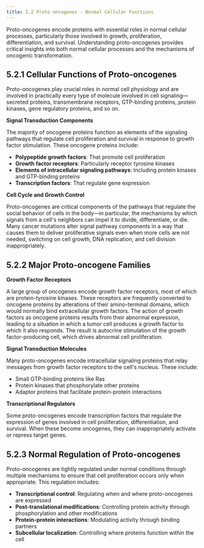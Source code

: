 ```yaml
---
title: 5.2 Proto oncogenes - Normal Cellular Functions
---
```



Proto-oncogenes encode proteins with essential roles in normal cellular processes, particularly those involved in growth, proliferation, differentiation, and survival. Understanding proto-oncogenes provides critical insights into both normal cellular processes and the mechanisms of oncogenic transformation.

## 5.2.1 Cellular Functions of Proto-oncogenes

Proto-oncogenes play crucial roles in normal cell physiology and are involved in practically every type of molecule involved in cell signaling—secreted proteins, transmembrane receptors, GTP-binding proteins, protein kinases, gene regulatory proteins, and so on.

**Signal Transduction Components**

The majority of oncogene proteins function as elements of the signaling pathways that regulate cell proliferation and survival in response to growth factor stimulation. These oncogene proteins include:

- **Polypeptide growth factors**: That promote cell proliferation
- **Growth factor receptors**: Particularly receptor tyrosine kinases
- **Elements of intracellular signaling pathways**: Including protein kinases and GTP-binding proteins
- **Transcription factors**: That regulate gene expression

**Cell Cycle and Growth Control**

Proto-oncogenes are critical components of the pathways that regulate the social behavior of cells in the body—in particular, the mechanisms by which signals from a cell's neighbors can impel it to divide, differentiate, or die. Many cancer mutations alter signal pathway components in a way that causes them to deliver proliferative signals even when more cells are not needed, switching on cell growth, DNA replication, and cell division inappropriately.

## 5.2.2 Major Proto-oncogene Families

**Growth Factor Receptors**

A large group of oncogenes encode growth factor receptors, most of which are protein-tyrosine kinases. These receptors are frequently converted to oncogene proteins by alterations of their amino-terminal domains, which would normally bind extracellular growth factors. The action of growth factors as oncogene proteins results from their abnormal expression, leading to a situation in which a tumor cell produces a growth factor to which it also responds. The result is autocrine stimulation of the growth factor-producing cell, which drives abnormal cell proliferation.

**Signal Transduction Molecules**

Many proto-oncogenes encode intracellular signaling proteins that relay messages from growth factor receptors to the cell's nucleus. These include:

- Small GTP-binding proteins like Ras
- Protein kinases that phosphorylate other proteins
- Adaptor proteins that facilitate protein-protein interactions

**Transcriptional Regulators**

Some proto-oncogenes encode transcription factors that regulate the expression of genes involved in cell proliferation, differentiation, and survival. When these become oncogenes, they can inappropriately activate or repress target genes.

## 5.2.3 Normal Regulation of Proto-oncogenes

Proto-oncogenes are tightly regulated under normal conditions through multiple mechanisms to ensure that cell proliferation occurs only when appropriate. This regulation includes:

- **Transcriptional control**: Regulating when and where proto-oncogenes are expressed
- **Post-translational modifications**: Controlling protein activity through phosphorylation and other modifications
- **Protein-protein interactions**: Modulating activity through binding partners
- **Subcellular localization**: Controlling where proteins function within the cell
